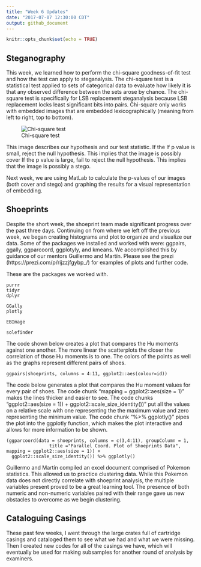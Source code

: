 ```yaml
---
title: "Week 6 Updates"
date: "2017-07-07 12:30:00 CDT"
output: github_document
---
```


```r
knitr::opts_chunk$set(echo = TRUE)
```

## Steganography
This week, we learned how to perform the chi-square goodness-of-fit test and how the test can apply to steganalysis. The chi-square test is a statistical test applied to sets of categorical data to evaluate how likely it is that any observed difference between the sets arose by chance. The chi-square test is specifically for LSB replacement steganalysis because LSB replacement locks least significant bits into pairs. Chi-square only works with embedded images that are embedded lexicographically (meaning from left to right, top to bottom). 

![Chi-square test](Chi-square.png)

This image describes our hypothesis and our test statistic. If the If p value is small, reject the null hypothesis. This implies that the image is possibly cover
If the p value is large, fail to reject the null hypothesis. This implies that the image is possibly a stego. 

Next week, we are using MatLab to calculate the p-values of our images (both cover and stego) and graphing the results for a visual representation of embedding. 


## Shoeprints
Despite the short week, the shoeprint team made significant progress over the past three days. Continuing on from where we left off the previous week, we began creating histograms and plot to organize and visualize our data. Some of the packages we installed and worked with were: ggpairs, ggally, ggparcoord, ggplotyly, and kmeans. We accomplished this by guidance of our mentors Guillermo and Martín.  Please see the prezi (https://prezi.com/p/rijzzjfgybp_/) for examples of plots and further code.

These are the packages we worked with.
```
purrr
tidyr
dplyr

GGally
plotly

EBImage

solefinder

```
The code shown below creates a plot that compares the Hu moments against one another. The more linear the scatterplots the closer the correlation of those Hu moments is to one. The colors of the points as well as the graphs represent different pairs of shoes.
```
ggpairs(shoeprints, columns = 4:11, ggplot2::aes(colour=id))
```
The code below generates a plot that compares the Hu moment values for every pair of shoes. The code chunk "mapping = ggplot2::aes(size = 1)" makes the lines thicker and easier to see. The code chunks "ggplot2::aes(size = 1)) + ggplot2::scale_size_identity())" put all the values on a relative scale with one representing the the maximum value and zero representing the minimum value. The code chunk "%>% ggplotly()" pipes the plot into the ggplotly function, which makes the plot interactive and allows for more information to be shown.
```
(ggparcoord(data = shoeprints, columns = c(3,4:11), groupColumn = 1,
                title ="Parallel Coord. Plot of Shoeprints Data", mapping = ggplot2::aes(size = 1)) +
  ggplot2::scale_size_identity()) %>% ggplotly()
```

Guillermo and Martín compiled an excel document comprised of Pokemon statistics. This allowed us to practice clustering data. While this Pokemon data does not directly correlate with shoeprint analysis, the multiple variables present proved to be a great learning tool. The presence of both numeric and non-numeric variables paired with their range gave us new obstacles to overcome as we begin clustering.

## Cataloguing Casings 
These past few weeks, I went through the large crates full of cartridge casings and cataloged them to see what we had and what we were missing. Then I created new codes for all of the casings we have, which will eventually be used for making subsamples for another round of analysis by examiners.
